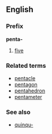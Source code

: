==English==
===Prefix===
'''penta-'''

#[[five]]

===Related terms===
*[[pentacle]]
*[[pentagon]]
*[[pentahedron]]
*[[pentameter]]

===See also===
*[[quinqu-]]